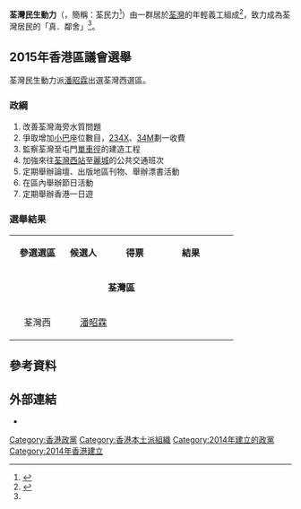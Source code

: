 {{香港政黨表
|中文名稱=荃灣民生動力
|英文名稱=Tsuen Wan Dynamic of the People
|黨徽文件名 =[[File:Tsuenwandp.png|200px]]
|色彩編碼=#ffb700
|組織形式=
|註冊編號=
|註冊名稱=
|頭銜1=
|姓名1=
|頭銜2=
|姓名2=
|創立=2014年<ref name="fb_info"/>
|總部=
|黨員人數= 約10人
|象徵顏色={{color box|#ffb700}} [[橙黃色|橙黃色]]
|政黨口號=
|立法會議席={{Infobox political party/seats|0|70|hex=#ffb700}}
|區議會議席={{Infobox political party/seats|0|458|hex=#ffb700}}
|政治派系=
|意識形態=[[本土派_(香港)|本土派]]<ref>{{cite news|url=http://hk.apple.nextmedia.com/news/art/20150716/19221640|newspaper=[[蘋果日報_(香港)|蘋果日報]]|title=【壹錘】泛民傘兵完美協調 兵分六路攻荃灣10區！|date=2015-07-16|accessdate=2016-04-13|archive-date=2017-03-05|archive-url=https://web.archive.org/web/20170305011411/http://hk.apple.nextmedia.com/news/art/20150716/19221640|dead-url=no}}</ref>
|政治立场=[[本土主義|本土主義]]
 |網站=[http://www.facebook.com/tsuenwandp 荃灣民生動力Facebook專頁]
}}
'''荃灣民生動力'''（{{lang-en|'''Tsuen Wan Dynamic of the People'''}}，簡稱：荃民力<ref name="inmediahk-user">{{cite web|url=http://www.inmediahk.net/user/531141|title=荃灣民生動力|publisher=[[香港獨立媒體|香港獨立媒體]]|access-date=2016-04-13|archive-date=2017-10-28|archive-url=https://web.archive.org/web/20171028161607/http://www.inmediahk.net/user/531141|dead-url=no}}</ref>）由一群居於[[荃灣|荃灣]]的年輕義工組成<ref name="fb_info">{{cite web|url=https://www.facebook.com/tsuenwandp/info/?tab=page_info|title=簡介|author=荃灣民生動力|publisher=[[Facebook|Facebook]]|access-date=2016-04-13|archive-date=2017-03-08|archive-url=https://web.archive.org/web/20170308120951/https://www.facebook.com/tsuenwandp/info/?tab=page_info|dead-url=no}}</ref>，致力成為荃灣居民的「真．鄰舍」<ref name="inmediahk-user"/>。

==2015年香港區議會選舉==
{{main|2015年香港區議會選舉}}
荃灣民生動力派[[潘昭霖|潘昭霖]]出選荃灣西選區。
===政綱===
#改善荃灣海旁水質問題 
#爭取增加[[香港小型巴士|小巴]]座位數目，[[九龍巴士234X線|234X]]、[[九龍巴士34M線|34M]]劃一收費 
#監察荃灣至屯門[[香港單車徑|單車徑]]的建造工程 
#加強來往[[荃灣西站|荃灣西站]]至[[麗城花園|麗城]]的公共交通班次 
#定期舉辦論壇、出版地區刊物、舉辦漂書活動 
#在區內舉辦節日活動 
#定期舉辦香港一日遊
===選舉結果===
<center>
{|class="wikitable" width="30%"
|- style="background:cornflowerblue; color:white" align=center
|align=center style="width:20%"|'''參選選區'''||style="width:20%"|'''候選人'''||style="width:20%"|'''得票'''||style="width:20%"|'''結果'''
|-
|colspan="4" align=center |'''荃灣區'''
|-
|align=center | 荃灣西 || align=center |[[潘昭霖|潘昭霖]]||{{no|1500票}} || {{no|[[File:X_mark.svg|15px]] 落敗}}
|}
</center>

==參考資料==
{{reflist}}

==外部連結==
* {{facebook|tsuenwandp|荃灣民生動力}}

{{政治小作品}}

{{香港政黨}}
{{Portal bar|香港|政黨|政治}}
[[Category:香港政黨|Category:香港政黨]]
[[Category:香港本土派組織|Category:香港本土派組織]]
[[Category:2014年建立的政黨|Category:2014年建立的政黨]]
[[Category:2014年香港建立|Category:2014年香港建立]]